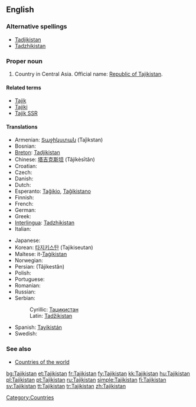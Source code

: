 ==English==
{{wikipedia}}

===Alternative spellings===
*[[Tadjikistan]]
*[[Tadzhikistan]]

===Proper noun===
{{infl|en|proper noun}}

# Country in Central Asia. Official name: [[Republic of Tajikistan]].

====Related terms====
* [[Tajik]]
* [[Tajiki]]
* [[Tajik SSR]]

====Translations====
{{trans-top|Republic of Tajikistan}}
* Armenian: [[Տաջիկստան]] (Taǰikstan)
* Bosnian: {{t-|bs|Tadžikistan|m}}
* [[Breton]]: [[Tadjikistan]]
* Chinese: [[塔吉克斯坦]] (Tǎjíkèsītǎn)
* Croatian: {{t-|hr|Tadžikistan|m}}
* Czech: {{t-|cs|Tádžikistán|m}}
* Danish: {{t-|da|Tadsjikistan}}
* Dutch: {{t+|nl|Tadzjikistan}}
* Esperanto: [[Taĝikio]], [[Taĝikistano]]
* Finnish: {{t+|fi|Tadžikistan}}
* French: {{t+|fr|Tadjikistan}}
* German: {{t+|de|Tadschikistan}}
* Greek: {{t+|el|Τατζικιστάν|n|tr=Tatzikistán|sc=Grek}}
* [[Interlingua]]: [[Tadzhikistan]]
* Italian: {{t-|it|Tagikistan}}
{{trans-mid}}
* Japanese: {{t+|ja|タジキスタン|tr=Tajikisutan|sc=Jpan}}
* Korean: [[타지키스탄]] (Tajikiseutan)
* Maltese: it-[[Taġikistan]]
* Norwegian: {{t+|no|Tadsjikistan}}
* Persian: {{fa-Arab|[[تاجیکستان]]}} (Tâjikestân)
* Polish: {{t+|pl|Tadżykistan}}
* Portuguese: {{t+|pt|Tajiquistão}}
* Romanian: {{t-|ro|Tadjikistan|n}}
* Russian: {{t+|ru|Таджикистан|m|tr=Tadžikistán|sc=Cyrl}}
* Serbian:
*: Cyrillic: [[Таџикистан]] {{m}}
*: Latin: [[Tadžikistan]] {{m}}
* Spanish: [[Tayikistán]]
* Swedish: {{t+|sv|Tadzjikistan}}
{{trans-bottom}}

===See also===
* [[Appendix:Countries of the world|Countries of the world]]

[[Category:Countries]]

[[bg:Tajikistan]]
[[et:Tajikistan]]
[[fr:Tajikistan]]
[[fy:Tajikistan]]
[[kk:Tajikistan]]
[[hu:Tajikistan]]
[[pl:Tajikistan]]
[[pt:Tajikistan]]
[[ru:Tajikistan]]
[[simple:Tajikistan]]
[[fi:Tajikistan]]
[[sv:Tajikistan]]
[[tt:Tajikistan]]
[[tr:Tajikistan]]
[[zh:Tajikistan]]